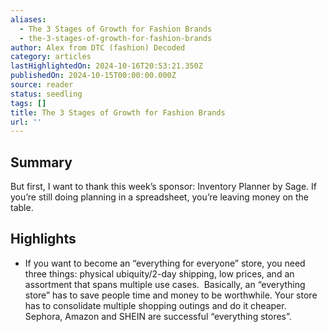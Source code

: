 ```yaml
---
aliases:
  - The 3 Stages of Growth for Fashion Brands
  - the-3-stages-of-growth-for-fashion-brands
author: Alex from DTC (fashion) Decoded
category: articles
lastHighlightedOn: 2024-10-16T20:53:21.350Z
publishedOn: 2024-10-15T00:00:00.000Z
source: reader
status: seedling
tags: []
title: The 3 Stages of Growth for Fashion Brands
url: ''
---
```

## Summary

But first, I want to thank this week’s sponsor: Inventory Planner by Sage. If you’re still doing planning in a spreadsheet, you’re leaving money on the table.

## Highlights

- If you want to become an “everything for everyone” store, you need three things: physical ubiquity/2-day shipping, low prices, and an assortment that spans multiple use cases.
  ​
  Basically, an “everything store” has to save people time and money to be worthwhile. Your store has to consolidate multiple shopping outings and do it cheaper. Sephora, Amazon and SHEIN are successful “everything stores”.
